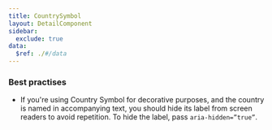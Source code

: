 ```yaml
---
title: CountrySymbol
layout: DetailComponent
sidebar:
  exclude: true
data:
  $ref: ./#/data
---
```


### Best practises

- If you're using Country Symbol for decorative purposes, and the country is named in accompanying text, you should hide its label from screen readers to avoid repetition. To hide the label, pass `aria-hidden=”true”`.
